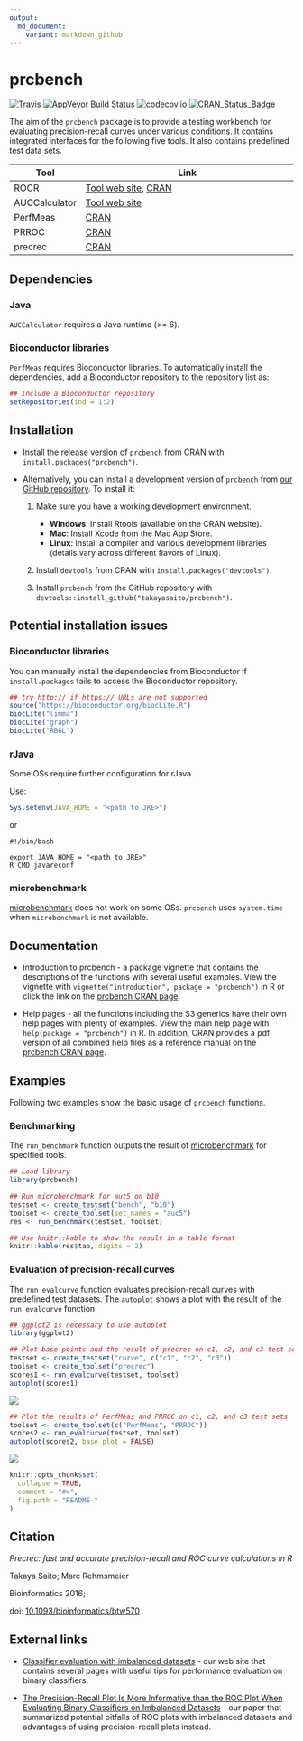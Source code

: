 ```yaml
---
output:
  md_document:
    variant: markdown_github
---
```


# prcbench

[![Travis](https://img.shields.io/travis/takayasaito/prcbench.svg?maxAge=2592000)](https://travis-ci.org/takayasaito/prcbench)
[![AppVeyor Build Status](https://ci.appveyor.com/api/projects/status/github/takayasaito/prcbench?branch=master&svg=true)](https://ci.appveyor.com/project/takayasaito/prcbench)
[![codecov.io](https://codecov.io/github/takayasaito/prcbench/coverage.svg?branch=master)](https://codecov.io/github/takayasaito/prcbench?branch=master)
[![CRAN_Status_Badge](http://www.r-pkg.org/badges/version/prcbench)](https://cran.r-project.org/package=prcbench)

The aim of the `prcbench` package is to provide a testing workbench for evaluating 
precision-recall curves under various conditions. It contains integrated 
interfaces for the following five tools. It also contains predefined test data sets. 

| Tool          | Link                                                     |
| ------------- | -------------------------------------------------------- |
| ROCR          | [Tool web site](http://rocr.bioinf.mpi-sb.mpg.de), [CRAN](https://cran.r-project.org/package=ROCR)          |
| AUCCalculator | [Tool web site](http://mark.goadrich.com/programs/AUC)    |
| PerfMeas      | [CRAN](https://cran.r-project.org/package=PerfMeas)      |
| PRROC         | [CRAN](https://cran.r-project.org/package=PRROC)         |
| precrec       | [CRAN](https://cran.r-project.org/package=precrec)       |

## Dependencies
### Java
`AUCCalculator` requires a Java runtime (>= 6).

### Bioconductor libraries
`PerfMeas` requires Bioconductor libraries. 
To automatically install the dependencies, add a Bioconductor repository to the repository list as: 
```r
## Include a Bioconductor repository
setRepositories(ind = 1:2)
```

## Installation
* Install the release version of `prcbench` from CRAN with `install.packages("prcbench")`.

* Alternatively, you can install a development version of `prcbench` from [our GitHub repository](https://github.com/takayasaito/prcbench). To install it:

    1. Make sure you have a working development environment.
        * **Windows**: Install Rtools (available on the CRAN website).
        * **Mac**: Install Xcode from the Mac App Store.
        * **Linux**: Install a compiler and various development libraries (details vary across different flavors of Linux).

    2. Install `devtools` from CRAN with `install.packages("devtools")`.

    3. Install `prcbench` from the GitHub repository with `devtools::install_github("takayasaito/prcbench")`.

## Potential installation issues
### Bioconductor libraries
You can manually install the dependencies from Bioconductor
if `install.packages` fails to access the Bioconductor repository.
```r
## try http:// if https:// URLs are not supported
source("https://bioconductor.org/biocLite.R")
biocLite("limma")
biocLite("graph")
biocLite("RBGL")
```

### rJava
Some OSs require further configuration for rJava.

Use:
```r
Sys.setenv(JAVA_HOME = "<path to JRE>")
```

or

```
#!/bin/bash

export JAVA_HOME = "<path to JRE>"
R CMD javareconf
```

### microbenchmark
[microbenchmark](https://cran.r-project.org/package=microbenchmark) does not work on some OSs.
`prcbench` uses `system.time` when `microbenchmark` is not available.

## Documentation
- Introduction to prcbench - a package vignette that contains the descriptions of the functions with several useful examples. View the vignette with `vignette("introduction", package = "prcbench")` in R or click the link on the [prcbench CRAN page](https://cran.r-project.org/package=prcbench).

- Help pages - all the functions including the S3 generics have their own help pages with plenty of examples. View the main help page with `help(package = "prcbench")` in R. In addition, CRAN provides a pdf version of all combined help files as a reference manual on the [prcbench CRAN page](https://cran.r-project.org/package=prcbench).

## Examples

Following two examples show the basic usage of `prcbench` functions.

### Benchmarking

The `run_benchmark` function outputs the result of [microbenchmark](https://cran.r-project.org/package=microbenchmark) for specified tools.
```r
## Load library
library(prcbench)

## Run microbenchmark for aut5 on b10
testset <- create_testset("bench", "b10")
toolset <- create_toolset(set_names = "auc5")
res <- run_benchmark(testset, toolset)

## Use knitr::kable to show the result in a table format
knitr::kable(res$tab, digits = 2)
```

### Evaluation of precision-recall curves
The `run_evalcurve` function evaluates precision-recall curves with predefined
test datasets. The `autoplot` shows a plot with the result of the 
`run_evalcurve` function.

```r
## ggplot2 is necessary to use autoplot
library(ggplot2)

## Plot base points and the result of precrec on c1, c2, and c3 test sets
testset <- create_testset("curve", c("c1", "c2", "c3"))
toolset <- create_toolset("precrec")
scores1 <- run_evalcurve(testset, toolset)
autoplot(scores1)
```

![](https://rawgit.com/takayasaito/prcbench/master/README_files/figure-markdown_github/unnamed-chunk-5-1.png)

```r
## Plot the results of PerfMeas and PRROC on c1, c2, and c3 test sets
toolset <- create_toolset(c("PerfMeas", "PRROC"))
scores2 <- run_evalcurve(testset, toolset)
autoplot(scores2, base_plot = FALSE)
```

![](https://rawgit.com/takayasaito/prcbench/master/README_files/figure-markdown_github/unnamed-chunk-5-2.png)

```r
knitr::opts_chunk$set(
  collapse = TRUE,
  comment = "#>",
  fig.path = "README-"
)
```

## Citation
*Precrec: fast and accurate precision-recall and ROC curve calculations in R*

Takaya Saito; Marc Rehmsmeier

Bioinformatics 2016;

doi: [10.1093/bioinformatics/btw570](http://dx.doi.org/10.1093/bioinformatics/btw570)

## External links
- [Classifier evaluation with imbalanced datasets](https://classeval.wordpress.com/) - our web site that contains several pages with useful tips for performance evaluation on binary classifiers.

- [The Precision-Recall Plot Is More Informative than the ROC Plot When Evaluating Binary Classifiers on Imbalanced Datasets](http://journals.plos.org/plosone/article?id=10.1371/journal.pone.0118432) -  our paper that summarized potential pitfalls of ROC plots with imbalanced datasets and advantages of using precision-recall plots instead.
